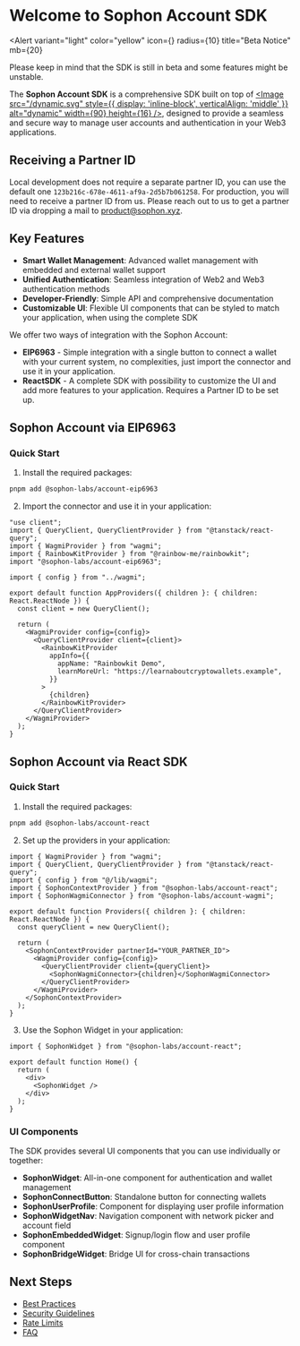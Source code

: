 
<EyeBrown label="Getting Started" />

# Welcome to Sophon Account SDK

<Alert
  variant="light"
  color="yellow"
  icon={<IconInfoCircle />}
  radius={10}
  title="Beta Notice"
  mb={20}
>
  Please keep in mind that the SDK is still in beta and some features might be unstable.
</Alert>

The **Sophon Account SDK** is a comprehensive SDK built on top of <a href="https://dynamic.xyz/" target="_blank"><Image src="/dynamic.svg" style={{ display: 'inline-block', verticalAlign: 'middle' }} alt="dynamic" width={90} height={16} /></a>, designed to provide a seamless and secure way to manage user accounts and authentication in your Web3 applications.

## Receiving a Partner ID

Local development does not require a separate partner ID, you can use the default one `123b216c-678e-4611-af9a-2d5b7b061258`. For production, you will need to receive a partner ID from us. Please reach out to us to get a partner ID via dropping a mail to [product@sophon.xyz](mailto:product@sophon.xyz).

## Key Features

- **Smart Wallet Management**: Advanced wallet management with embedded and external wallet support
- **Unified Authentication**: Seamless integration of Web2 and Web3 authentication methods
- **Developer-Friendly**: Simple API and comprehensive documentation
- **Customizable UI**: Flexible UI components that can be styled to match your application, when using the complete SDK

We offer two ways of integration with the Sophon Account:

- **EIP6963** - Simple integration with a single button to connect a wallet with your current system, no complexities, just import the connector and use it in your application.
- **ReactSDK** - A complete SDK with possibility to customize the UI and add more features to your application. Requires a Partner ID to be set up.

## Sophon Account via EIP6963

### Quick Start

1. Install the required packages:

```sh
pnpm add @sophon-labs/account-eip6963
```

2. Import the connector and use it in your application:

```tsx
"use client";
import { QueryClient, QueryClientProvider } from "@tanstack/react-query";
import { WagmiProvider } from "wagmi";
import { RainbowKitProvider } from "@rainbow-me/rainbowkit";
import "@sophon-labs/account-eip6963";

import { config } from "../wagmi";

export default function AppProviders({ children }: { children: React.ReactNode }) {
  const client = new QueryClient();

  return (
    <WagmiProvider config={config}>
      <QueryClientProvider client={client}>
        <RainbowKitProvider
          appInfo={{
            appName: "Rainbowkit Demo",
            learnMoreUrl: "https://learnaboutcryptowallets.example",
          }}
        >
          {children}
        </RainbowKitProvider>
      </QueryClientProvider>
    </WagmiProvider>
  );
}
```

## Sophon Account via React SDK

### Quick Start

1. Install the required packages:

```bash
pnpm add @sophon-labs/account-react
```

2. Set up the providers in your application:

```tsx
import { WagmiProvider } from "wagmi";
import { QueryClient, QueryClientProvider } from "@tanstack/react-query";
import { config } from "@/lib/wagmi";
import { SophonContextProvider } from "@sophon-labs/account-react";
import { SophonWagmiConnector } from "@sophon-labs/account-wagmi";

export default function Providers({ children }: { children: React.ReactNode }) {
  const queryClient = new QueryClient();

  return (
    <SophonContextProvider partnerId="YOUR_PARTNER_ID">
      <WagmiProvider config={config}>
        <QueryClientProvider client={queryClient}>
          <SophonWagmiConnector>{children}</SophonWagmiConnector>
        </QueryClientProvider>
      </WagmiProvider>
    </SophonContextProvider>
  );
}
```

3. Use the Sophon Widget in your application:

```tsx
import { SophonWidget } from "@sophon-labs/account-react";

export default function Home() {
  return (
    <div>
      <SophonWidget />
    </div>
  );
}
```

### UI Components

The SDK provides several UI components that you can use individually or together:

- **SophonWidget**: All-in-one component for authentication and wallet management
- **SophonConnectButton**: Standalone button for connecting wallets
- **SophonUserProfile**: Component for displaying user profile information
- **SophonWidgetNav**: Navigation component with network picker and account field
- **SophonEmbeddedWidget**: Signup/login flow and user profile component
- **SophonBridgeWidget**: Bridge UI for cross-chain transactions

## Next Steps

- [Best Practices](/getting-started/best-practices)
- [Security Guidelines](/getting-started/secutiry)
- [Rate Limits](/getting-started/rate-limits)
- [FAQ](/getting-started/faq)
